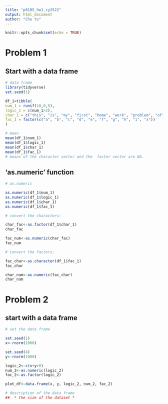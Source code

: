 ```yaml
---
title: "p8105_hw1_cy2522"
output: html_document
author: "Chu Yu"
---
```


```r
knitr::opts_chunk$set(echo = TRUE)
```


# Problem 1 

## Start with a data frame

```r
# data frame
library(tidyverse)
set.seed(1)

df_1=tibble(
num_1 = runif(10,0,5),
logic_1 = c(num_1>2),
char_1 = c("this", "is", "my", "first", "home", "work", "problem", "of", "data", "science" ),
fac_1 = factor(c("a", "b", "c", "d", "e", "f", "g", "h", "i", "x"))
)

# mean
mean(df_1$num_1)      
mean(df_1$logic_1)
mean(df_1$char_1)       
mean(df_1$fac_1)
# means of the character vector and the  factor vector are NA.

```

## 'as.numeric' function

```r
# as.numeric

as.numeric(df_1$num_1)
as.numeric(df_1$logic_1)
as.numeric(df_1$char_1)
as.numeric(df_1$fac_1)
```

```r
# convert the characters:

char_fac<-as.factor(df_1$char_1)
char_fac

fac_num<-as.numeric(char_fac)
fac_num

# convert the factors:

fac_char<-as.character(df_1$fac_1)
fac_char

char_num<-as.numeric(fac_char)
char_num
```


# Problem 2

## start with a data frame
```r
# set the data frame

set.seed(1)
x<-rnorm(1000)

set.seed(4)
y<-rnorm(1000)

logic_2<-c(x+y>0)
num_2<-as.numeric(logic_2)
fac_2<-as.factor(logic_2)

plot_df<-data.frame(x, y, logic_2, num_2, fac_2)

# description of the data frame
##  * the size of the dataset * 


```

